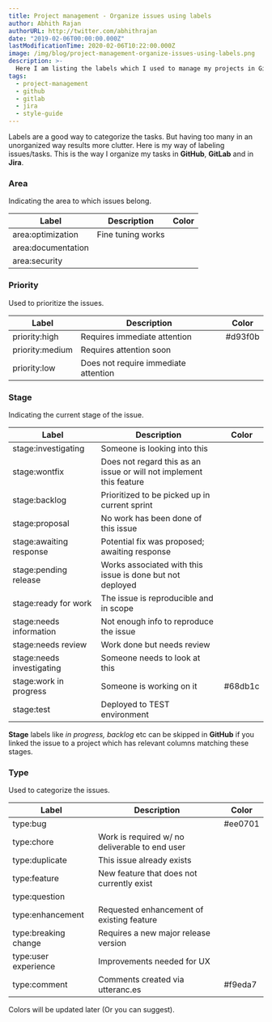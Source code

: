 ```yaml
---
title: Project management - Organize issues using labels
author: Abhith Rajan
authorURL: http://twitter.com/abhithrajan
date: "2019-02-06T00:00:00.000Z"
lastModificationTime: 2020-02-06T10:22:00.000Z
image: /img/blog/project-management-organize-issues-using-labels.png
description: >-
  Here I am listing the labels which I used to manage my projects in Gitlab and GitHub.
tags:
  - project-management
  - github
  - gitlab
  - jira
  - style-guide
---
```


Labels are a good way to categorize the tasks. But having too many in an unorganized way results more clutter.
Here is my way of labeling issues/tasks. This is the way I organize my tasks in **GitHub**, **GitLab** and in **Jira**.

### Area

Indicating the area to which issues belong.

| Label              | Description       | Color |
| ------------------ | ----------------- | ----- |
| area:optimization  | Fine tuning works |       |
| area:documentation |                   |       |
| area:security      |                   |       |

### Priority

Used to prioritize the issues.

| Label           | Description                          | Color   |
| --------------- | ------------------------------------ | ------- |
| priority:high   | Requires immediate attention         | #d93f0b |
| priority:medium | Requires attention soon              |         |
| priority:low    | Does not require immediate attention |         |

### Stage

Indicating the current stage of the issue.

| Label                     | Description                                                         | Color   |
| ------------------------- | ------------------------------------------------------------------- | ------- |
| stage:investigating       | Someone is looking into this                                        |         |
| stage:wontfix             | Does not regard this as an issue or will not implement this feature |         |
| stage:backlog             | Prioritized to be picked up in current sprint                       |         |
| stage:proposal            | No work has been done of this issue                                 |         |
| stage:awaiting response   | Potential fix was proposed; awaiting response                       |         |
| stage:pending release     | Works associated with this issue is done but not deployed           |         |
| stage:ready for work      | The issue is reproducible and in scope                              |         |
| stage:needs information   | Not enough info to reproduce the issue                              |         |
| stage:needs review        | Work done but needs review                                          |         |
| stage:needs investigating | Someone needs to look at this                                       |         |
| stage:work in progress    | Someone is working on it                                            | #68db1c |
| stage:test                | Deployed to TEST environment                                        |         |

**Stage** labels like _in progress, backlog_ etc can be skipped in **GitHub** if you linked the issue to a project which has relevant columns matching these stages.

### Type

Used to categorize the issues.

| Label                | Description                                    | Color   |
| -------------------- | ---------------------------------------------- | ------- |
| type:bug             |                                                | #ee0701 |
| type:chore           | Work is required w/ no deliverable to end user |         |
| type:duplicate       | This issue already exists                      |         |
| type:feature         | New feature that does not currently exist      |         |
| type:question        |                                                |         |
| type:enhancement     | Requested enhancement of existing feature      |         |
| type:breaking change | Requires a new major release version           |         |
| type:user experience | Improvements needed for UX                     |         |
| type:comment         | Comments created via utteranc.es               | #f9eda7 |

Colors will be updated later (Or you can suggest).
